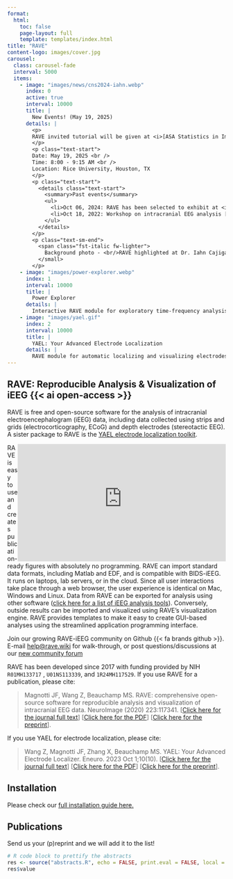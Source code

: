 ```yaml
---
format: 
  html:
    toc: false
    page-layout: full
    template: templates/index.html
title: "RAVE"
content-logo: images/cover.jpg
carousel:
  class: carousel-fade
  interval: 5000
  items:
    - image: "images/news/cns2024-iahn.webp"
      index: 0
      active: true
      interval: 10000
      title: |
        New Events! (May 19, 2025)
      details: |
        <p>
        RAVE invited tutorial will be given at <i>[ASA Statistics in Imaging Section](https://statistics.rice.edu/events/2025-statistical-methods-imaging-conference)</i> (2025)
        </p>
        <p class="text-start">
        Date: May 19, 2025 <br />
        Time: 8:00 - 9:15 AM <br />
        Location: Rice University, Houston, TX
        </p>
        <p class="text-start">
          <details class="text-start">
            <summary>Past events</summary>
            <ul>
              <li>Oct 06, 2024: RAVE has been selected to exhibit at <i>[Building Tools & Tech for an Innovative Future: A BRAIN Initiative Alliance Social](https://www.braininitiative.org/events/sfn-social/){target="_blank"}</i> during the Society for Neuroscience</li>
              <li>Oct 18, 2022: Workshop on intracranial EEG analysis [4th Floor Atrium of the Lister Hill Library (Center for Teaching and Learning, formerly Edge of Chaos](https://sites.uab.edu/cnbci/education/workshops/)</li>
            </ul>
          </details>
        </p>
        <p class="text-sm-end">
          <span class="fst-italic fw-lighter">
            Background photo - <br/>RAVE highlighted at Dr. Iahn Cajigas's talk @ CNS 2024
          </small>
        </p>
    - image: "images/power-explorer.webp"
      index: 1
      interval: 10000
      title: |
        Power Explorer
      details: |
        Interactive RAVE module for exploratory time-frequency analysis and visualization
    - image: "images/yael.gif"
      index: 2
      interval: 10000
      title: |
        YAEL: Your Advanced Electrode Localization
      details: |
        RAVE module for automatic localizing and visualizing electrodes. [See a demo result](/posts/3dviewer/viewer301.html?viewer=full){target="_blank"}
---
```


::: {.hidden id="no-wasm"}
:::

## RAVE: Reproducible Analysis & Visualization of iEEG {{< ai open-access >}}

RAVE is free and open-source software for the analysis of intracranial electroencephalogram (iEEG) data, including data collected using strips and grids (electrocorticography, ECoG) and depth electrodes (stereotactic EEG). A sister package to RAVE is the [YAEL electrode localization toolkit](https://yael.wiki).

[<iframe width="480" height="270" src="https://www.youtube-nocookie.com/embed/s6EnlqF-Q8E"
    title="RAVE Highlights" frameborder="0" 
    allow="accelerometer; autoplay; clipboard-write; encrypted-media; gyroscope; picture-in-picture; web-share"
    referrerpolicy="strict-origin-when-cross-origin" 
    allowfullscreen> </iframe>]{#rave-intro-video style="width: 480px; display: block; float: right;"} RAVE is easy to use and creates publication-ready figures with absolutely no programming. RAVE can import standard data formats, including Matlab and EDF, and is compatible with BIDS-iEEG. It runs on laptops, lab servers, or in the cloud. Since all user interactions take place through a web browser, the user experience is identical on Mac, Windows and Linux. Data from RAVE can be exported for analysis using other software ([click here for a list of iEEG analysis tools](https://openwetware.org/wiki/RAVE:SoftwareToolsTable)). Conversely, outside results can be imported and visualized using RAVE's visualization engine. RAVE provides templates to make it easy to create GUI-based analyses using the streamlined application programming interface.

Join our growing RAVE-iEEG community on Github {{< fa brands github >}}. E-mail [help\@rave.wiki](mailto:help@rave.wiki) for walk-through, or post questions/discussions at our [new community forum](https://github.com/orgs/rave-ieeg/discussions)

RAVE has been developed since 2017 with funding provided by NIH `R01MH133717` , `U01NS113339`, and `1R24MH117529`. If you use RAVE for a publication, please cite:

> Magnotti JF, Wang Z, Beauchamp MS. RAVE: comprehensive open-source software for reproducible analysis and visualization of intracranial EEG data. NeuroImage (2020) 223:117341. \[[Click here for the journal full text](https://www.sciencedirect.com/science/article/pii/S1053811920308272)\] \[[Click here for the PDF](https://s3-us-west-2.amazonaws.com/oww-files-public/d/da/Magnotti_Wang_Beauchamp_Neuroimage2020_RAVE.pdf)\] \[[Click here for the preprint](https://www.biorxiv.org/content/10.1101/2020.06.02.129676v1)\].

If you use YAEL for electrode localization, please cite:

> Wang Z, Magnotti JF, Zhang X, Beauchamp MS. YAEL: Your Advanced Electrode Localizer. Eneuro. 2023 Oct 1;10(10). \[[Click here for the journal full text](https://www.eneuro.org/content/10/10/ENEURO.0328-23.2023)\] \[[Click here for the PDF](https://s3-us-west-2.amazonaws.com/oww-files-public/7/76/Wang_Magnotti_Zhang_Beauchamp_eNeuro_2023.pdf)\] \[[Click here for the preprint](https://www.biorxiv.org/content/10.1101/2023.08.04.552023v1)\].

## Installation

Please check our [full installation guide here.](posts/installation/installation.html)

## Publications

Send us your (p)reprint and we will add it to the list!

```r
# R code block to prettify the abstracts
res <- source("abstracts.R", echo = FALSE, print.eval = FALSE, local = TRUE)
res$value
```
